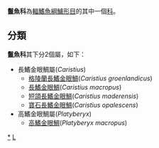 {{Automatic taxobox
| taxon = Caristiidae
| authority = 
| subdivision_ranks = [[屬|屬]]
| subdivision = 見內文
}}
'''鬣魚科'''為[[輻鰭魚綱|輻鰭魚綱]][[鱸形目|鱸形目]]的其中一個[[科|科]]。

==分類==
'''鬣魚科'''其下分2個屬，如下：
*長鰭金眼鯛屬(''Caristius'')
**[[格陵蘭長鰭金眼鯛|格陵蘭長鰭金眼鯛]](''Caristius groenlandicus'')
**[[長鰭金眼鯛|長鰭金眼鯛]](''Caristius macropus'')
**[[短頜長鰭金眼鯛|短頜長鰭金眼鯛]](''Caristius maderensis'')
**[[寶石長鰭金眼鯛|寶石長鰭金眼鯛]](''Caristius opalescens'')
*高鰭金眼鯛屬(''Platyberyx'')
**[[高鰭金眼鯛|高鰭金眼鯛]](''Platyberyx macropus'')
{{taxonbar}}
[[Category:鬣魚科|*]]
[[Category:鲈形目|L]]